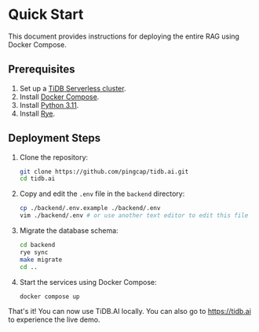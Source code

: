# Quick Start

This document provides instructions for deploying the entire RAG using Docker Compose.

## Prerequisites

1. Set up a [TiDB Serverless cluster](https://docs.pingcap.com/tidbcloud/tidb-cloud-quickstart).
2. Install [Docker Compose](https://docs.docker.com/compose/install/).
3. Install [Python 3.11](https://www.python.org/downloads/release/python-3110/).
4. Install [Rye](https://rye.astral.sh/guide/installation/).

## Deployment Steps

1. Clone the repository:

    ```bash
    git clone https://github.com/pingcap/tidb.ai.git
    cd tidb.ai
    ```

2. Copy and edit the `.env` file in the `backend` directory:

    ```bash
    cp ./backend/.env.example ./backend/.env
    vim ./backend/.env # or use another text editor to edit this file
    ```

3. Migrate the database schema:

    ```bash
    cd backend
    rye sync
    make migrate
    cd ..
    ```

4. Start the services using Docker Compose:

    ```bash
    docker compose up
    ```

That's it! You can now use TiDB.AI locally. You can also go to https://tidb.ai to experience the live demo.